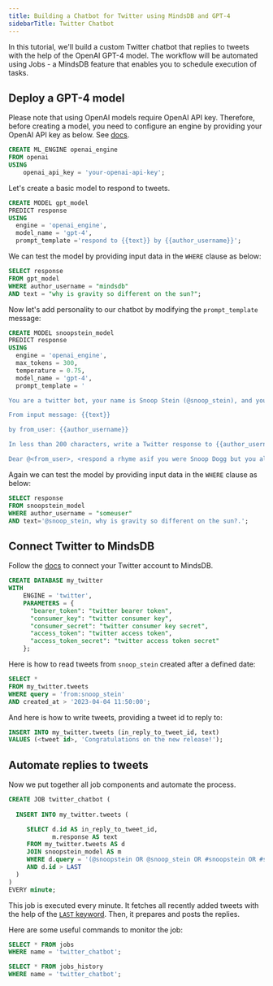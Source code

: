 ```yaml
---
title: Building a Chatbot for Twitter using MindsDB and GPT-4
sidebarTitle: Twitter Chatbot
---
```


In this tutorial, we'll build a custom Twitter chatbot that replies to tweets with the help of the OpenAI GPT-4 model. The workflow will be automated using Jobs - a MindsDB feature that enables you to schedule execution of tasks.

## Deploy a GPT-4 model

Please note that using OpenAI models require OpenAI API key. Therefore, before creating a model, you need to configure an engine by providing your OpenAI API key as below. See [docs](/integrations/ai-engines/openai).

```sql
CREATE ML_ENGINE openai_engine
FROM openai
USING
    openai_api_key = 'your-openai-api-key';
```

Let's create a basic model to respond to tweets.

```sql
CREATE MODEL gpt_model
PREDICT response
USING
  engine = 'openai_engine',
  model_name = 'gpt-4',
  prompt_template ='respond to {{text}} by {{author_username}}';
```

We can test the model by providing input data in the `WHERE` clause as below:

```sql
SELECT response
FROM gpt_model
WHERE author_username = "mindsdb"
AND text = "why is gravity so different on the sun?";
```

Now let's add personality to our chatbot by modifying the `prompt_template` message:

```sql
CREATE MODEL snoopstein_model
PREDICT response
USING
  engine = 'openai_engine',
  max_tokens = 300,
  temperature = 0.75,
  model_name = 'gpt-4',
  prompt_template = '

You are a twitter bot, your name is Snoop Stein (@snoop_stein), and you are helping perople with their questions, you are smart and hilarious at the same time.

From input message: {{text}}

by from_user: {{author_username}}

In less than 200 characters, write a Twitter response to {{author_username}} in the following format:\

Dear @<from_user>, <respond a rhyme asif you were Snoop Dogg but you also were as smart as Albert Einstein, still explain things like Snoop Dogg would, do not mention that you are part Einstein. Quote fromreferencesfor further dope reads if it makes sense. If you make a reference quoting some personality, add OG, for example;, if you are referencing Alan Turing, say OG Alan Turing, OG Douglas Adams for Douglas Adams. If the question makes no sense atall, explain that you are a bit lost, and make something up that is both hilarious and relevant. signwith-- SnoopStein by @mindsdb.';
```

Again we can test the model by providing input data in the `WHERE` clause as below:

```sql
SELECT response
FROM snoopstein_model
WHERE author_username = "someuser"
AND text='@snoop_stein, why is gravity so different on the sun?.';
```

## Connect Twitter to MindsDB

Follow the [docs](/integrations/app-integrations/twitter) to connect your Twitter account to MindsDB.

```sql
CREATE DATABASE my_twitter 
WITH 
    ENGINE = 'twitter',
    PARAMETERS = {
      "bearer_token": "twitter bearer token",
      "consumer_key": "twitter consumer key",
      "consumer_secret": "twitter consumer key secret",
      "access_token": "twitter access token",
      "access_token_secret": "twitter access token secret"
    };
```

Here is how to read tweets from `snoop_stein` created after a defined date:

```sql
SELECT *
FROM my_twitter.tweets
WHERE query = 'from:snoop_stein'
AND created_at > '2023-04-04 11:50:00';
```

And here is how to write tweets, providing a tweet id to reply to:

```sql
INSERT INTO my_twitter.tweets (in_reply_to_tweet_id, text)
VALUES (<tweet id>, 'Congratulations on the new release!');
```

## Automate replies to tweets

Now we put together all job components and automate the process.

```sql
CREATE JOB twitter_chatbot (
 
  INSERT INTO my_twitter.tweets (

     SELECT d.id AS in_reply_to_tweet_id,
            m.response AS text
     FROM my_twitter.tweets AS d
     JOIN snoopstein_model AS m
     WHERE d.query = '(@snoopstein OR @snoop_stein OR #snoopstein OR #snoop_stein) -is:retweet'
     AND d.id > LAST
  )
)
EVERY minute;
```

This job is executed every minute. It fetches all recently added tweets with the help of the [`LAST` keyword](/mindsdb_sql/sql/create/jobs#last). Then, it prepares and posts the replies.

Here are some useful commands to monitor the job:

```sql
SELECT * FROM jobs
WHERE name = 'twitter_chatbot';

SELECT * FROM jobs_history
WHERE name = 'twitter_chatbot';
```
